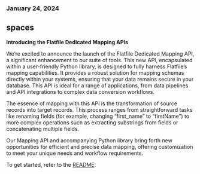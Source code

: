 ### January 24, 2024

## spaces

**Introducing the Flatfile Dedicated Mapping APIs**

We’re excited to announce the launch of the Flatfile Dedicated Mapping API, a significant enhancement to our suite of tools. This new API, encapsulated within a user-friendly Python library, is designed to fully harness Flatfile’s mapping capabilities. It provides a robust solution for mapping schemas directly within your systems, ensuring that your data remains secure in your database. This API is ideal for a range of applications, from data pipelines and API integrations to complex data conversion workflows.

The essence of mapping with this API is the transformation of source records into target records. This process ranges from straightforward tasks like renaming fields (for example, changing “first_name” to “firstName”) to more complex operations such as extracting substrings from fields or concatenating multiple fields.

Our Mapping API and accompanying Python library bring forth new opportunities for efficient and precise data mapping, offering customization to meet your unique needs and workflow requirements.

To get started, refer to the [README](https://github.com/FlatFilers/flatfile-mapping).
